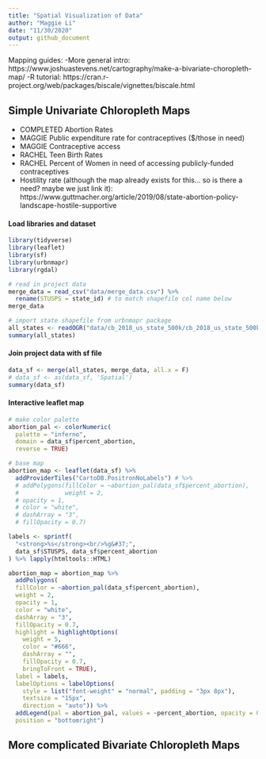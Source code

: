 ```yaml
---
title: "Spatial Visualization of Data"
author: "Maggie Li"
date: "11/30/2020"
output: github_document
---
```


Mapping guides: 
  -More general intro: https://www.joshuastevens.net/cartography/make-a-bivariate-choropleth-map/ 
  -R tutorial: https://cran.r-project.org/web/packages/biscale/vignettes/biscale.html

## Simple Univariate Chloropleth Maps
* COMPLETED Abortion Rates
* MAGGIE Public expenditure rate for contraceptives ($/those in need)
* MAGGIE Contraceptive access
* RACHEL Teen Birth Rates
* RACHEL Percent of Women in need of accessing publicly-funded contraceptives
* Hostility rate (although the map already exists for this... so is there a need? maybe we just link it): https://www.guttmacher.org/article/2019/08/state-abortion-policy-landscape-hostile-supportive

#### Load libraries and dataset

```r
library(tidyverse)
library(leaflet)
library(sf)
library(urbnmapr)
library(rgdal)

# read in project data
merge_data = read_csv("data/merge_data.csv") %>% 
  rename(STUSPS = state_id) # to match shapefile col name below
merge_data

# import state shapefile from urbnmapr package
all_states <- readOGR("data/cb_2018_us_state_500k/cb_2018_us_state_500k.shp")
summary(all_states)
```

#### Join project data with sf file
```r
data_sf <- merge(all_states, merge_data, all.x = F) 
# data_sf <- as(data_sf, 'Spatial')
summary(data_sf)
```

#### Interactive leaflet map

```r
# make color palette
abortion_pal <- colorNumeric(
  palette = "inferno",
  domain = data_sf$percent_abortion,
  reverse = TRUE)

# base map
abortion_map <- leaflet(data_sf) %>%
  addProviderTiles("CartoDB.PositronNoLabels") # %>%
  # addPolygons(fillColor = ~abortion_pal(data_sf$percent_abortion),
  #             weight = 2,
  # opacity = 1,
  # color = "white",
  # dashArray = "3",
  # fillOpacity = 0.7) 

labels <- sprintf(
  "<strong>%s</strong><br/>%g&#37;",
  data_sf$STUSPS, data_sf$percent_abortion
) %>% lapply(htmltools::HTML)

abortion_map = abortion_map %>% 
  addPolygons(
  fillColor = ~abortion_pal(data_sf$percent_abortion),
  weight = 2,
  opacity = 1,
  color = "white",
  dashArray = "3",
  fillOpacity = 0.7,
  highlight = highlightOptions(
    weight = 5,
    color = "#666",
    dashArray = "",
    fillOpacity = 0.7,
    bringToFront = TRUE),
  label = labels,
  labelOptions = labelOptions(
    style = list("font-weight" = "normal", padding = "3px 8px"),
    textsize = "15px",
    direction = "auto")) %>% 
  addLegend(pal = abortion_pal, values = ~percent_abortion, opacity = 0.7, title = 'Abortion Rates (%) by State',
  position = "bottomright")
```



## More complicated Bivariate Chloropleth Maps
```r

```

